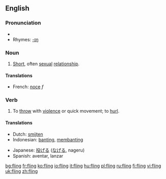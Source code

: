 ==English==

===Pronunciation===
*{{IPA|/'flɪɳ/}}
*Rhymes: [[Rhymes:English:-ɪŋ|-ɪŋ]]

===Noun===
{{en-noun}}

# [[short|Short]], often [[sexual]] [[relationship]].

====Translations====
{{trans-top|short sexual relationship}}
*French: [[noce]] ''f''
{{trans-mid}}
{{trans-bottom}}

===Verb===
{{en-verb|flings|flinging|flung}}

# To [[throw]] with [[violence]] or quick movement; to [[hurl]].

====Translations====
{{trans-top|to fling}}
*Dutch: [[smijten]]
*Indonesian: [[banting]], [[banting|membanting]]
{{trans-mid}}
*Japanese: [[投げる]] ([[なげる]], nageru)
*Spanish: aventar, lanzar
{{trans-bottom}}

[[bg:fling]]
[[fr:fling]]
[[ko:fling]]
[[io:fling]]
[[it:fling]]
[[hu:fling]]
[[pl:fling]]
[[ru:fling]]
[[fi:fling]]
[[vi:fling]]
[[uk:fling]]
[[zh:fling]]